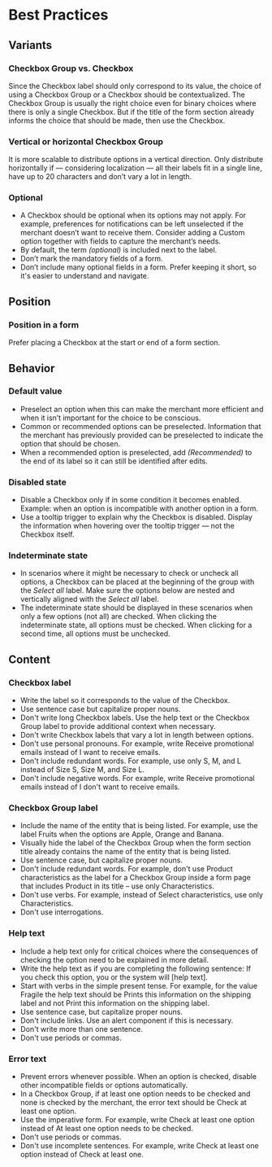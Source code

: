 # Best Practices

## Variants

### Checkbox Group vs. Checkbox

Since the Checkbox label should only correspond to its value, the choice of using a Checkbox Group or a Checkbox should be contextualized. The Checkbox Group is usually the right choice even for binary choices where there is only a single Checkbox. But if the title of the form section already informs the choice that should be made, then use the Checkbox.

### Vertical or horizontal Checkbox Group

It is more scalable to distribute options in a vertical direction. Only distribute horizontally if — considering localization — all their labels fit in a single line, have up to 20 characters and don’t vary a lot in length.

### Optional

- A Checkbox should be optional when its options may not apply. For example, preferences for notifications can be left unselected if the merchant doesn’t want to receive them. Consider adding a Custom option together with fields to capture the merchant’s needs.
- By default, the term _(optional)_ is included next to the label.
- Don’t mark the mandatory fields of a form.
- Don’t include many optional fields in a form. Prefer keeping it short, so it's easier to understand and navigate.

## Position

### Position in a form

Prefer placing a Checkbox at the start or end of a form section.

## Behavior

### Default value

- Preselect an option when this can make the merchant more efficient and when it isn’t important for the choice to be conscious.
- Common or recommended options can be preselected. Information that the merchant has previously provided can be preselected to indicate the option that should be chosen.
- When a recommended option is preselected, add _(Recommended)_ to the end of its label so it can still be identified after edits.

### Disabled state

- Disable a Checkbox only if in some condition it becomes enabled. Example: when an option is incompatible with another option in a form.
- Use a tooltip trigger to explain why the Checkbox is disabled. Display the information when hovering over the tooltip trigger — not the Checkbox itself.

### Indeterminate state

- In scenarios where it might be necessary to check or uncheck all options, a Checkbox can be placed at the beginning of the group with the _Select all_ label. Make sure the options below are nested and vertically aligned with the _Select all_ label.
- The indeterminate state should be displayed in these scenarios when only a few options (not all) are checked. When clicking the indeterminate state, all options must be checked. When clicking for a second time, all options must be unchecked.

## Content

### Checkbox label

- Write the label so it corresponds to the value of the Checkbox.
- Use sentence case but capitalize proper nouns.
- Don't write long Checkbox labels. Use the help text or the Checkbox Group label to provide additional context when necessary.
- Don't write Checkbox labels that vary a lot in length between options.
- Don't use personal pronouns. For example, write Receive promotional emails instead of I want to receive emails.
- Don't include redundant words. For example, use only S, M, and L instead of Size S, Size M, and Size L.
- Don't include negative words. For example, write Receive promotional emails instead of I don't want to receive emails.

### Checkbox Group label

- Include the name of the entity that is being listed. For example, use the label Fruits when the options are Apple, Orange and Banana.
- Visually hide the label of the Checkbox Group when the form section title already contains the name of the entity that is being listed.
- Use sentence case, but capitalize proper nouns.
- Don't include redundant words. For example, don't use Product characteristics as the label for a Checkbox Group inside a form page that includes Product in its title – use only Characteristics.
- Don't use verbs. For example, instead of Select characteristics, use only Characteristics.
- Don't use interrogations.

### Help text

- Include a help text only for critical choices where the consequences of checking the option need to be explained in more detail.
- Write the help text as if you are completing the following sentence: If you check this option, you or the system will [help text].
- Start with verbs in the simple present tense. For example, for the value Fragile the help text should be Prints this information on the shipping label and not Print this information on the shipping label.
- Use sentence case, but capitalize proper nouns.
- Don't include links. Use an alert component if this is necessary.
- Don't write more than one sentence.
- Don't use periods or commas.

### Error text

- Prevent errors whenever possible. When an option is checked, disable other incompatible fields or options automatically.
- In a Checkbox Group, if at least one option needs to be checked and none is checked by the merchant, the error text should be Check at least one option.
- Use the imperative form. For example, write Check at least one option instead of At least one option needs to be checked.
- Don't use periods or commas.
- Don't use incomplete sentences. For example, write Check at least one option instead of Check at least one.
